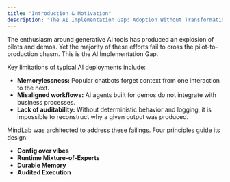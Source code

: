 ```yaml
---
title: "Introduction & Motivation"
description: "The AI Implementation Gap: Adoption Without Transformation"
---
```


The enthusiasm around generative AI tools has produced an explosion of pilots and demos. Yet the majority of these efforts fail to cross the pilot-to-production chasm. This is the AI Implementation Gap.

Key limitations of typical AI deployments include:

-   **Memorylessness:** Popular chatbots forget context from one interaction to the next.
-   **Misaligned workflows:** AI agents built for demos do not integrate with business processes.
-   **Lack of auditability:** Without deterministic behavior and logging, it is impossible to reconstruct why a given output was produced.

MindLab was architected to address these failings. Four principles guide its design:

-   **Config over vibes**
-   **Runtime Mixture-of-Experts**
-   **Durable Memory**
-   **Audited Execution**